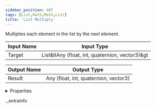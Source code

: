 ```yaml
---
sidebar_position: 407
tags: [List,Math,Math,List]
title: 'List Multiply'
---
```


Multiplies each element in the list by the next element.



<IChip uuid="585aebe5-5df3-423a-8bc4-66b4e2b8bc5b" />

| Input Name | Input Type |
|-----------|-----------|
| Target | List&ltAny (float, int, quaternion, vector3)&gt |

| Output Name | Output Type |
|-----------|-----------|
| Result | Any (float, int, quaternion, vector3) |


<details>
  <summary>Properties</summary>
  <div>
    <div>
    <table>
      <thead>
        <tr>
          <th>Room availability:</th>
          <th>Available everywhere</th>
        </tr>
        <tr>
          <th>Is beta required?</th>
          <th>No</th>
        </tr>
        <tr>
          <th>Is this chip a trolling risk?</th>
          <th>No</th>
        </tr>
        <tr>
          <th>Is this chip a role assignment risk?</th>
          <th>No</th>
        </tr>
        <tr>
          <th>Chip UUID</th>
          <th>585aebe5-5df3-423a-8bc4-66b4e2b8bc5b</th>
        </tr>
      </thead>
    </table>
    </div>
  </div>
</details>

._extrainfo